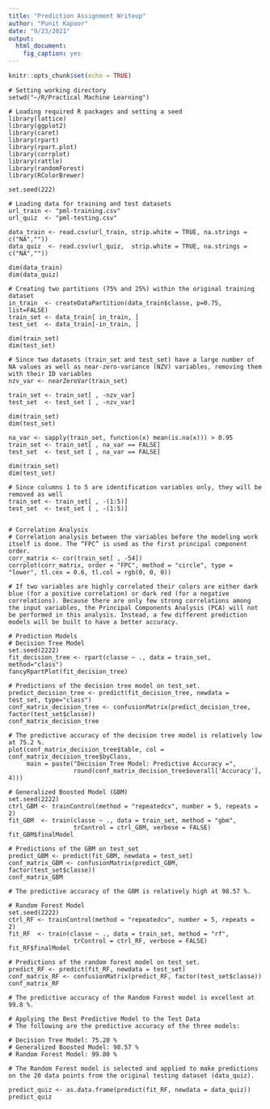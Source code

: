 ```yaml
---
title: "Prediction Assignment Writeup"
author: "Punit Kapoor"
date: "9/23/2021"
output: 
  html_document: 
    fig_caption: yes
---
```


```r
knitr::opts_chunk$set(echo = TRUE)
```

```
# Setting working directory
setwd("~/R/Practical Machine Learning")

# Loading required R packages and setting a seed
library(lattice)
library(ggplot2)
library(caret)
library(rpart)
library(rpart.plot)
library(corrplot)
library(rattle)
library(randomForest)
library(RColorBrewer)

set.seed(222)

# Loading data for training and test datasets
url_train <- "pml-training.csv"
url_quiz  <- "pml-testing.csv"

data_train <- read.csv(url_train, strip.white = TRUE, na.strings = c("NA",""))
data_quiz  <- read.csv(url_quiz,  strip.white = TRUE, na.strings = c("NA",""))

dim(data_train)
dim(data_quiz)

# Creating two partitions (75% and 25%) within the original training dataset
in_train  <- createDataPartition(data_train$classe, p=0.75, list=FALSE)
train_set <- data_train[ in_train, ]
test_set  <- data_train[-in_train, ]

dim(train_set)
dim(test_set)

# Since two datasets (train_set and test_set) have a large number of NA values as well as near-zero-variance (NZV) variables, removing them with their ID variables
nzv_var <- nearZeroVar(train_set)

train_set <- train_set[ , -nzv_var]
test_set  <- test_set [ , -nzv_var]

dim(train_set)
dim(test_set)

na_var <- sapply(train_set, function(x) mean(is.na(x))) > 0.95
train_set <- train_set[ , na_var == FALSE]
test_set  <- test_set [ , na_var == FALSE]

dim(train_set)
dim(test_set)

# Since columns 1 to 5 are identification variables only, they will be removed as well
train_set <- train_set[ , -(1:5)]
test_set  <- test_set [ , -(1:5)]


# Correlation Analysis
# Correlation analysis between the variables before the modeling work itself is done. The “FPC” is used as the first principal component order.
corr_matrix <- cor(train_set[ , -54])
corrplot(corr_matrix, order = "FPC", method = "circle", type = "lower", tl.cex = 0.6, tl.col = rgb(0, 0, 0))

# If two variables are highly correlated their colors are either dark blue (for a positive correlation) or dark red (for a negative correlations). Because there are only few strong correlations among the input variables, the Principal Components Analysis (PCA) will not be performed in this analysis. Instead, a few different prediction models will be built to have a better accuracy.

# Prediction Models
# Decision Tree Model
set.seed(2222)
fit_decision_tree <- rpart(classe ~ ., data = train_set, method="class")
fancyRpartPlot(fit_decision_tree)

# Predictions of the decision tree model on test_set.
predict_decision_tree <- predict(fit_decision_tree, newdata = test_set, type="class")
conf_matrix_decision_tree <- confusionMatrix(predict_decision_tree, factor(test_set$classe))
conf_matrix_decision_tree

# The predictive accuracy of the decision tree model is relatively low at 75.2 %.
plot(conf_matrix_decision_tree$table, col = conf_matrix_decision_tree$byClass, 
     main = paste("Decision Tree Model: Predictive Accuracy =",
                  round(conf_matrix_decision_tree$overall['Accuracy'], 4)))

# Generalized Boosted Model (GBM)
set.seed(2222)
ctrl_GBM <- trainControl(method = "repeatedcv", number = 5, repeats = 2)
fit_GBM  <- train(classe ~ ., data = train_set, method = "gbm",
                  trControl = ctrl_GBM, verbose = FALSE)
fit_GBM$finalModel

# Predictions of the GBM on test_set
predict_GBM <- predict(fit_GBM, newdata = test_set)
conf_matrix_GBM <- confusionMatrix(predict_GBM, factor(test_set$classe))
conf_matrix_GBM

# The predictive accuracy of the GBM is relatively high at 98.57 %.

# Random Forest Model
set.seed(2222)
ctrl_RF <- trainControl(method = "repeatedcv", number = 5, repeats = 2)
fit_RF  <- train(classe ~ ., data = train_set, method = "rf",
                  trControl = ctrl_RF, verbose = FALSE)
fit_RF$finalModel

# Predictions of the random forest model on test_set.
predict_RF <- predict(fit_RF, newdata = test_set)
conf_matrix_RF <- confusionMatrix(predict_RF, factor(test_set$classe))
conf_matrix_RF

# The predictive accuracy of the Random Forest model is excellent at 99.8 %.

# Applying the Best Predictive Model to the Test Data
# The following are the predictive accuracy of the three models:

# Decision Tree Model: 75.20 %
# Generalized Boosted Model: 98.57 %
# Random Forest Model: 99.80 %

# The Random Forest model is selected and applied to make predictions on the 20 data points from the original testing dataset (data_quiz).

predict_quiz <- as.data.frame(predict(fit_RF, newdata = data_quiz))
predict_quiz

```